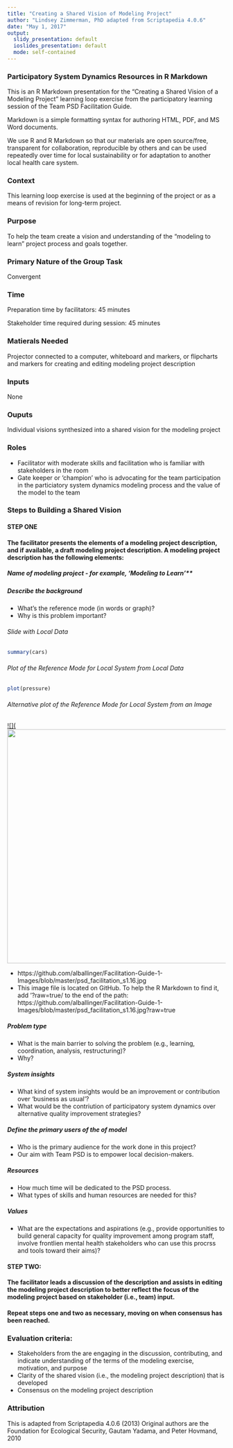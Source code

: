 ```yaml
---
title: "Creating a Shared Vision of Modeling Project"
author: "Lindsey Zimmerman, PhD adapted from Scriptapedia 4.0.6"
date: "May 1, 2017"
output:
  slidy_presentation: default
  ioslides_presentation: default
  mode: self-contained
---
```


### Participatory System Dynamics Resources in R Markdown 

This is an R Markdown presentation for the "Creating a Shared Vision of a Modeling Project" learning loop exercise from the participatory learning session of the Team PSD Facilitation Guide. 

Markdown is a simple formatting syntax for authoring HTML, PDF, and MS Word documents. 

We use R and R Markdown so that our materials are open source/free, transparent for collaboration, reproducible by others and can be used repeatedly over time for local sustainability or for adaptation to another local health care system.

### Context

This learning loop exercise is used at the beginning of the project or as a means of revision for long-term project.

### Purpose

To help the team create a vision and understanding of the "modeling to learn" project process and goals together.

### Primary Nature of the Group Task

Convergent

### Time

Preparation time by facilitators: 45 minutes

Stakeholder time required during session: 45 minutes

### Matierals Needed

Projector connected to a computer, whiteboard and markers, or flipcharts and markers for creating and editing modeling project description

### Inputs

None

### Ouputs

Individual visions synthesized into a shared vision for the modeling project 

### Roles

- Facilitator with moderate skills and facilitation who is familiar with stakeholders in the room
- Gate keeper or 'champion' who is advocating for the team participation in the particiatory system dynamics modeling process and the value of the model to the team

### Steps to Building a Shared Vision

#### STEP ONE 
#### The facilitator presents the elements of a modeling project description, and if available, a draft modeling project description. A modeling project description has the following elements:

##### Name of modeling project - for example, 'Modeling to Learn'**

##### Describe the background

* What's the reference mode (in words or graph)?
* Why is this problem important?

###### Slide with Local Data 

```r
summary(cars)
```

###### Plot of the Reference Mode for Local System from Local Data

```r
plot(pressure)
```

###### Alternative plot of the Reference Mode for Local System from an Image

[![](<img src="https://github.com/alballinger/Facilitation-Guide-1-Images/blob/master/psd_facilitation_s1.16.jpg?raw=true)"
      width="720" height="540">](https://github.com/alballinger/Facilitation-Guide-1-Images/blob/master/psd_facilitation_s1.16.jpg?raw=true)

* https://github.com/alballinger/Facilitation-Guide-1-Images/blob/master/psd_facilitation_s1.16.jpg
* This image file is located on GitHub.  To help the R Markdown to find it, add '?raw=true/ to the end of the path:   https://github.com/alballinger/Facilitation-Guide-1-Images/blob/master/psd_facilitation_s1.16.jpg?raw=true

##### Problem type

* What is the main barrier to solving the problem (e.g., learning, coordination, analysis, restructuring)?
* Why?

##### System insights

* What kind of system insights would be an improvement or contribution over 'business as usual'?
* What would be the contriution of participatory system dynamics over alternative quality improvement strategies?

##### Define the primary users of the of model

* Who is the primary audience for the work done in this project?
* Our aim with Team PSD is to empower local decision-makers.

##### Resources

* How much time will be dedicated to the PSD process.
* What types of skills and human resources are needed for this?

##### Values

* What are the expectations and aspirations (e.g., provide opportunities to build general capacity for quality improvement among program staff, involve frontlien mental health stakeholders who can use this procrss and tools toward their aims)?

#### STEP TWO:  
#### The facilitator leads a discussion of the description and assists in editing the modeling project description to better reflect the focus of the modeling project based on stakeholder (i.e., team) input.

#### Repeat steps one and two as necessary, moving on when consensus has been reached.

### Evaluation criteria:

* Stakeholders from the are engaging in the discussion, contributing, and indicate understanding of the terms of the modeling exercise, motivation, and purpose
* Clarity of the shared vision (i.e., the modeling project description) that is developed
* Consensus on the modeling project description

### Attribution
This is adapted from Scriptapedia 4.0.6 (2013)
Original authors are the Foundation for Ecological Security, Gautam Yadama, and Peter Hovmand, 2010
